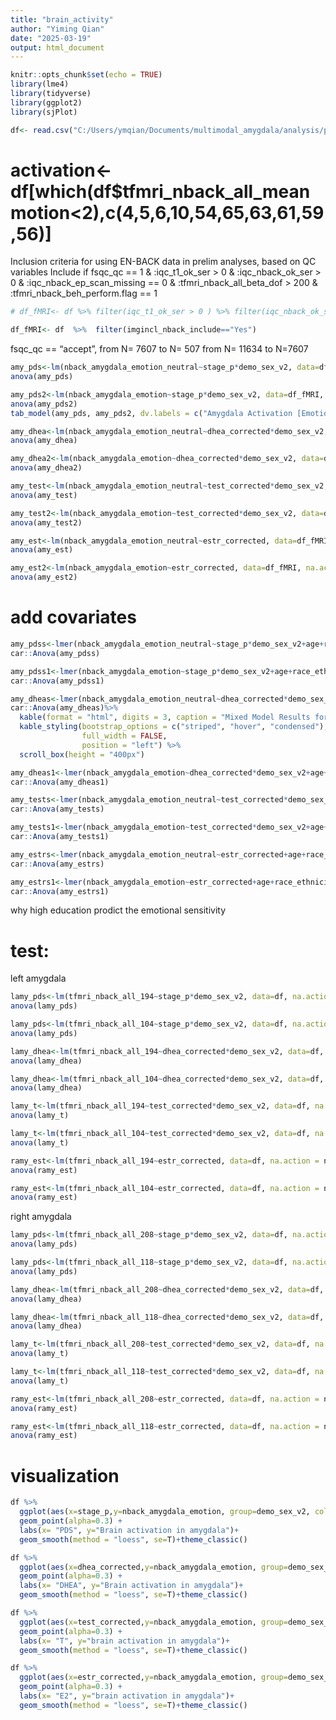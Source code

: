 ```yaml
---
title: "brain_activity"
author: "Yiming Qian"
date: "2025-03-19"
output: html_document
---
```


```r
knitr::opts_chunk$set(echo = TRUE)
library(lme4)
library(tidyverse)
library(ggplot2)
library(sjPlot)
```


```r
df<- read.csv("C:/Users/ymqian/Documents/multimodal_amygdala/analysis/processed_data.csv")
```
# activation<-df[which(df$tfmri_nback_all_meanmotion<2),c(4,5,6,10,54,65,63,61,59,56)]

Inclusion criteria for using EN-BACK data in prelim analyses, based on QC variables
Include if fsqc_qc == 1 & :iqc_t1_ok_ser > 0 & :iqc_nback_ok_ser > 0 & :iqc_nback_ep_scan_missing == 0 & :tfmri_nback_all_beta_dof > 200 &
:tfmri_nback_beh_perform.flag == 1


```r
# df_fMRI<- df %>% filter(iqc_t1_ok_ser > 0 ) %>% filter(iqc_nback_ok_ser > 0) %>% filter(tfmri_nback_all_subthreshnvols > 200) %>% filter(tfmri_nback_beh_performflag == 1) %>% filter(fsqc_qc != "reject" | is.na(fsqc_qc)) 

df_fMRI<- df  %>%  filter(imgincl_nback_include=="Yes") 
```
fsqc_qc == "accept", from N= 7607 to N= 507
from N= 11634 to N=7607

```r
amy_pds<-lm(nback_amygdala_emotion_neutral~stage_p*demo_sex_v2, data=df_fMRI, na.action = na.omit)
anova(amy_pds)
```

```r
amy_pds2<-lm(nback_amygdala_emotion~stage_p*demo_sex_v2, data=df_fMRI, na.action = na.omit)
anova(amy_pds2)
tab_model(amy_pds, amy_pds2, dv.labels = c("Amygdala Activation [Emotion versus Neutral Faces]", "Amygdala Activation [Emotion]"))
```


```r
amy_dhea<-lm(nback_amygdala_emotion_neutral~dhea_corrected*demo_sex_v2, data=df_fMRI, na.action = na.omit)
anova(amy_dhea)
```

```r
amy_dhea2<-lm(nback_amygdala_emotion~dhea_corrected*demo_sex_v2, data=df_fMRI, na.action = na.omit)
anova(amy_dhea2)
```
```r
amy_test<-lm(nback_amygdala_emotion_neutral~test_corrected*demo_sex_v2, data=df_fMRI, na.action = na.omit)
anova(amy_test)
```

```r
amy_test2<-lm(nback_amygdala_emotion~test_corrected*demo_sex_v2, data=df_fMRI, na.action = na.omit)
anova(amy_test2)
```

```r
amy_est<-lm(nback_amygdala_emotion_neutral~estr_corrected, data=df_fMRI, na.action = na.omit)
anova(amy_est)
```

```r
amy_est2<-lm(nback_amygdala_emotion~estr_corrected, data=df_fMRI, na.action = na.omit)
anova(amy_est2)
```

# add covariates
```r
amy_pdss<-lmer(nback_amygdala_emotion_neutral~stage_p*demo_sex_v2+age+race_ethnicity +household.income+married2 + high.educ+pea_wiscv_trs+tfmri_nback_all_meanmotion +tfmri_nb_all_beh_ctotal_rate+(1|mri_info_deviceserialnumber) +(1|mri_info_deviceserialnumber:rel_family_id ) , data=df, na.action = na.omit)
car::Anova(amy_pdss)
```

```r
amy_pdss1<-lmer(nback_amygdala_emotion~stage_p*demo_sex_v2+age+race_ethnicity +household.income+married2 + high.educ+pea_wiscv_trs+tfmri_nback_all_meanmotion +tfmri_nb_all_beh_ctotal_rate+(1|mri_info_deviceserialnumber) +(1|mri_info_deviceserialnumber:rel_family_id ) , data=df, na.action = na.omit)
car::Anova(amy_pdss1)
```
```r
amy_dheas<-lmer(nback_amygdala_emotion_neutral~dhea_corrected*demo_sex_v2+age+race_ethnicity +household.income+married2 + high.educ+pea_wiscv_trs+tfmri_nback_all_meanmotion +tfmri_nb_all_beh_ctotal_rate+(1|mri_info_deviceserialnumber) +(1|mri_info_deviceserialnumber:rel_family_id ) , data=df, na.action = na.omit)
car::Anova(amy_dheas)%>%
  kable(format = "html", digits = 3, caption = "Mixed Model Results for DHEA") %>%
  kable_styling(bootstrap_options = c("striped", "hover", "condensed"),
                full_width = FALSE,
                position = "left") %>%
  scroll_box(height = "400px")
```

```r
amy_dheas1<-lmer(nback_amygdala_emotion~dhea_corrected*demo_sex_v2+age+race_ethnicity +household.income+married2 + high.educ+pea_wiscv_trs+tfmri_nback_all_meanmotion +tfmri_nb_all_beh_ctotal_rate+(1|mri_info_deviceserialnumber) +(1|mri_info_deviceserialnumber:rel_family_id ) , data=df, na.action = na.omit)
car::Anova(amy_dheas1)
```
```r
amy_tests<-lmer(nback_amygdala_emotion_neutral~test_corrected*demo_sex_v2+age+race_ethnicity +household.income+married2 + high.educ+pea_wiscv_trs+tfmri_nback_all_meanmotion +tfmri_nb_all_beh_ctotal_rate+(1|mri_info_deviceserialnumber) +(1|mri_info_deviceserialnumber:rel_family_id ) , data=df, na.action = na.omit)
car::Anova(amy_tests)
```
```r
amy_tests1<-lmer(nback_amygdala_emotion~test_corrected*demo_sex_v2+age+race_ethnicity +household.income+married2 + high.educ+pea_wiscv_trs+tfmri_nback_all_meanmotion +tfmri_nb_all_beh_ctotal_rate+(1|mri_info_deviceserialnumber) +(1|mri_info_deviceserialnumber:rel_family_id ) , data=df, na.action = na.omit)
car::Anova(amy_tests1)
```
```r
amy_estrs<-lmer(nback_amygdala_emotion_neutral~estr_corrected+age+race_ethnicity +household.income+married2 + high.educ+pea_wiscv_trs+tfmri_nback_all_meanmotion +tfmri_nb_all_beh_ctotal_rate+(1|mri_info_deviceserialnumber) +(1|mri_info_deviceserialnumber:rel_family_id) , data=df, na.action = na.omit)
car::Anova(amy_estrs)
```

```r
amy_estrs1<-lmer(nback_amygdala_emotion~estr_corrected+age+race_ethnicity +household.income+married2 + high.educ+pea_wiscv_trs+tfmri_nback_all_meanmotion +tfmri_nb_all_beh_ctotal_rate+(1|mri_info_deviceserialnumber) +(1|mri_info_deviceserialnumber:rel_family_id) , data=df, na.action = na.omit)
car::Anova(amy_estrs1)
```
why high education prodict the emotional sensitivity

# test:
left amygdala
```r
lamy_pds<-lm(tfmri_nback_all_194~stage_p*demo_sex_v2, data=df, na.action = na.omit)
anova(lamy_pds)
```

```r
lamy_pds<-lm(tfmri_nback_all_104~stage_p*demo_sex_v2, data=df, na.action = na.omit)
anova(lamy_pds)
```

```r
lamy_dhea<-lm(tfmri_nback_all_194~dhea_corrected*demo_sex_v2, data=df, na.action = na.omit)
anova(lamy_dhea)
```
```r
lamy_dhea<-lm(tfmri_nback_all_104~dhea_corrected*demo_sex_v2, data=df, na.action = na.omit)
anova(lamy_dhea)
```
```r
lamy_t<-lm(tfmri_nback_all_194~test_corrected*demo_sex_v2, data=df, na.action = na.omit)
anova(lamy_t)
```
```r
lamy_t<-lm(tfmri_nback_all_104~test_corrected*demo_sex_v2, data=df, na.action = na.omit)
anova(lamy_t)
```

```r
ramy_est<-lm(tfmri_nback_all_194~estr_corrected, data=df, na.action = na.omit)
anova(ramy_est)
```

```r
ramy_est<-lm(tfmri_nback_all_104~estr_corrected, data=df, na.action = na.omit)
anova(ramy_est)
```
right amygdala
```r
lamy_pds<-lm(tfmri_nback_all_208~stage_p*demo_sex_v2, data=df, na.action = na.omit)
anova(lamy_pds)
```

```r
lamy_pds<-lm(tfmri_nback_all_118~stage_p*demo_sex_v2, data=df, na.action = na.omit)
anova(lamy_pds)
```

```r
lamy_dhea<-lm(tfmri_nback_all_208~dhea_corrected*demo_sex_v2, data=df, na.action = na.omit)
anova(lamy_dhea)
```
```r
lamy_dhea<-lm(tfmri_nback_all_118~dhea_corrected*demo_sex_v2, data=df, na.action = na.omit)
anova(lamy_dhea)
```

```r
lamy_t<-lm(tfmri_nback_all_208~test_corrected*demo_sex_v2, data=df, na.action = na.omit)
anova(lamy_t)
```
```r
lamy_t<-lm(tfmri_nback_all_118~test_corrected*demo_sex_v2, data=df, na.action = na.omit)
anova(lamy_t)
```

```r
ramy_est<-lm(tfmri_nback_all_208~estr_corrected, data=df, na.action = na.omit)
anova(ramy_est)
```

```r
ramy_est<-lm(tfmri_nback_all_118~estr_corrected, data=df, na.action = na.omit)
anova(ramy_est)
```

# visualization
```r
df %>%
  ggplot(aes(x=stage_p,y=nback_amygdala_emotion, group=demo_sex_v2, color=demo_sex_v2)) +
  geom_point(alpha=0.3) +
  labs(x= "PDS", y="Brain activation in amygdala")+
  geom_smooth(method = "loess", se=T)+theme_classic()
```

```r
df %>%
  ggplot(aes(x=dhea_corrected,y=nback_amygdala_emotion, group=demo_sex_v2, color=demo_sex_v2)) +
  geom_point(alpha=0.3) +
  labs(x= "DHEA", y="Brain activation in amygdala")+
  geom_smooth(method = "loess", se=T)+theme_classic()
```

```r
df %>%
  ggplot(aes(x=test_corrected,y=nback_amygdala_emotion, group=demo_sex_v2, color=demo_sex_v2)) +
  geom_point(alpha=0.3) +
  labs(x= "T", y="brain activation in amygdala")+
  geom_smooth(method = "loess", se=T)+theme_classic()
```

```r
df %>%
  ggplot(aes(x=estr_corrected,y=nback_amygdala_emotion, group=demo_sex_v2, color=demo_sex_v2)) +
  geom_point(alpha=0.3) +
  labs(x= "E2", y="brain activation in amygdala")+
  geom_smooth(method = "loess", se=T)+theme_classic()
```

